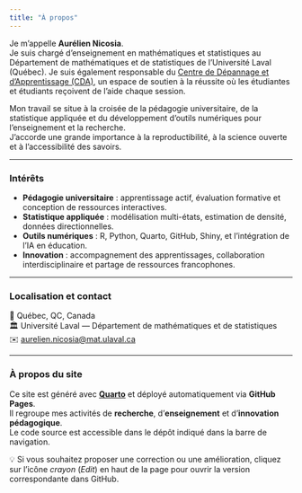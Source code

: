 ```yaml
---
title: "À propos"
---
```



Je m'appelle **Aurélien Nicosia**.  
Je suis chargé d’enseignement en mathématiques et statistiques au Département de mathématiques et de statistiques de l’Université Laval (Québec). Je suis également responsable du [Centre de Dépannage et d’Apprentissage (CDA)](https://www.fsg.ulaval.ca/departements/departement-de-mathematiques-et-de-statistique/etudier/centre-de-depannage-et-dapprentissage),   un espace de soutien à la réussite où les étudiantes et étudiants reçoivent de l’aide chaque session.

Mon travail se situe à la croisée de la pédagogie universitaire, de la statistique appliquée et du développement d’outils numériques pour l’enseignement et la recherche.  
J’accorde une grande importance à la reproductibilité, à la science ouverte et à l’accessibilité des savoirs.

---

### Intérêts

- **Pédagogie universitaire** : apprentissage actif, évaluation formative et conception de ressources interactives.  
- **Statistique appliquée** : modélisation multi-états, estimation de densité, données directionnelles.  
- **Outils numériques** : R, Python, Quarto, GitHub, Shiny, et l’intégration de l’IA en éducation.  
- **Innovation** : accompagnement des apprentissages, collaboration interdisciplinaire et partage de ressources francophones.

---

### Localisation et contact

📍 Québec, QC, Canada  
🏛️ Université Laval — Département de mathématiques et de statistiques  
✉️ [aurelien.nicosia@mat.ulaval.ca](mailto:aurelien.nicosia@mat.ulaval.ca)

---

### À propos du site

Ce site est généré avec [**Quarto**](https://quarto.org) et déployé automatiquement via **GitHub Pages**.  
Il regroupe mes activités de **recherche**, d’**enseignement** et d’**innovation pédagogique**.  
Le code source est accessible dans le dépôt indiqué dans la barre de navigation.

💡 Si vous souhaitez proposer une correction ou une amélioration, cliquez sur l’icône *crayon* (*Edit*) en haut de la page pour ouvrir la version correspondante dans GitHub.
